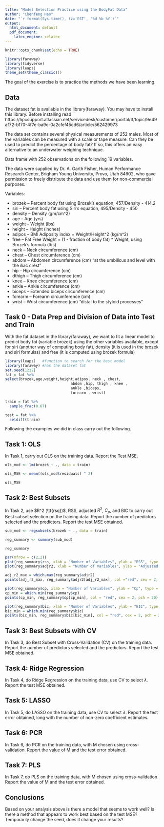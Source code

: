```yaml
---
title: "Model Selection Practice using the BodyFat Data"
author: "Chenfeng Hao"
date: "`r format(Sys.time(), tz='EST', '%d %b %Y')`"
output: 
  html_document: default
  pdf_document: 
    latex_engine: xelatex
---
```


```r
knitr::opts_chunk$set(echo = TRUE)
```
```r
library(faraway) 
library(tidyverse)
library(leaps)
theme_set(theme_classic())
```

The goal of the exercise is to practice the methods we have been learning.

## Data

The dataset fat is available in the library(faraway). You may have to install this library. Before installing read
https://hpcsupport.atlassian.net/servicedesk/customer/portal/3/topic/9e49af72-b170-4f7e-ba9c-0a2cfef45cd6/article/562429973

The data set contains several physical measurements of 252 males. Most of the variables can be measured with a scale or tape measure. Can they be used to predict the percentage of body fat? If so, this offers an easy alternative to an underwater weighing technique.

Data frame with 252 observations on the following 19 variables.

The data were supplied by Dr. A. Garth Fisher, Human Performance Research Center, Brigham Young University, Provo, Utah 84602, who gave permission to freely distribute the data and use them for non-commercial purposes. 

Variables:

* brozek – Percent body fat using Brozek’s equation, 457/Density - 414.2
* siri – Percent body fat using Siri’s equation, 495/Density - 450
* density – Density (gm/cm^2)
* age – Age (yrs)
* weight – Weight (lbs)
* height – Height (inches)
* adipos – BMI Adiposity index = Weight/Height^2 (kg/m^2)
* free – Fat Free Weight = (1 - fraction of body fat) * Weight, using Brozek’s formula (lbs)
* neck – Neck circumference (cm)
* chest – Chest circumference (cm)
* abdom – Abdomen circumference (cm) “at the umbilicus and level with the iliac crest”
* hip – Hip circumference (cm)
* dthigh – Thigh circumference (cm)
* knee – Knee circumference (cm)
* ankle – Ankle circumference (cm)
* biceps – Extended biceps circumference (cm)
* forearm – Forearm circumference (cm)
* wrist – Wrist circumference (cm) “distal to the styloid processes”

## Task 0 - Data Prep and Division of Data into Test and Train
With the fat dataset in the library(faraway), we want to fit a linear model to predict body fat (variable brozek) using the other variables available, except for siri (another way of computing body fat), density (it is used in the brozek and siri formulas) and free (it is computed using brozek formula)

```r
library(leaps)   #function to search for the best model
library(faraway) #has the dataset fat
set.seed(1212)
fat = fat %>%
select(brozek,age,weight,height,adipos, neck , chest, 
                              abdom ,hip, thigh , knee , 
                              ankle ,biceps, 
                              forearm , wrist) 

train = fat %>%
  sample_frac(0.67)

test = fat %>%
  setdiff(train)
```

Following the examples we did in class carry out the following.

## Task 1: OLS

In Task 1, carry out OLS on the training data.  Report the Test MSE.

```r
ols_mod <- lm(brozek ~ ., data = train)

ols_MSE <- mean((ols_mod$residuals) ^ 2)

ols_MSE
```

## Task 2: Best Subsets 

In Task 2, use $R^2 (\tt{rsq})$, RSS, adjusted $R^2$, $C_p$, and BIC to carry out Best subset selection on the training data.  Report the number of predictors selected and the predictors.  Report the test MSE obtained.

```r
sub_mod <- regsubsets(brozek ~ ., data = train)

reg_summary <- summary(sub_mod)

reg_summary

par(mfrow = c(2,2))
plot(reg_summary$rss, xlab = "Number of Variables", ylab = "RSS", type = "l")
plot(reg_summary$adjr2, xlab = "Number of Variables", ylab = "Adjusted RSq", type = "l")

adj_r2_max = which.max(reg_summary$adjr2) 
points(adj_r2_max, reg_summary$adjr2[adj_r2_max], col ="red", cex = 2, pch = 20)

plot(reg_summary$cp, xlab = "Number of Variables", ylab = "Cp", type = "l")
cp_min = which.min(reg_summary$cp) 
points(cp_min, reg_summary$cp[cp_min], col = "red", cex = 2, pch = 20)

plot(reg_summary$bic, xlab = "Number of Variables", ylab = "BIC", type = "l")
bic_min = which.min(reg_summary$bic) 
points(bic_min, reg_summary$bic[bic_min], col = "red", cex = 2, pch = 20)
```

## Task 3: Best Subsets with CV
In Task 3, do Best Subset with  Cross-Validation (CV) on the training data.  Report the number of predictors selected and the predictors.  Report the test MSE obtained.


## Task 4: Ridge Regression
In Task 4, do Ridge Regression on the training data, use CV to select $\lambda$. Report the test MSE obtained.

## Task 5: LASSO
In Task 5, do LASSO on the training data, use CV to select $\lambda$. Report the test error obtained, long with the number of non-zero coefficient estimates.


## Task 6: PCR
In Task 6, do PCR on the training data, with M chosen using cross-validation. Report the value of M and the test error obtained.


## Task 7: PLS

In Task 7, do PLS on the training data, with M chosen using cross-validation. Report the value of M and the test error obtained.

## Conclusions
Based on your analysis above is there a model that seems to work well?  Is there a method that appears to work best based on the test MSE?
Temporarily change the seed, does it change your results?



